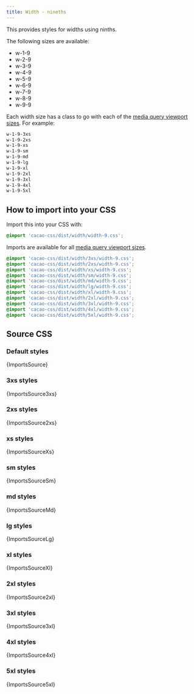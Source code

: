 ```yaml
---
title: Width - nineths
---
```


This provides styles for widths using ninths.

The following sizes are available:

- w-1-9
- w-2-9
- w-3-9
- w-4-9
- w-5-9
- w-6-9
- w-7-9
- w-8-9
- w-9-9

Each width size has a class to go with each of the [media query viewport sizes](/styles/media#viewport-media-queries). For example:

```css
w-1-9-3xs
w-1-9-2xs
w-1-9-xs
w-1-9-sm
w-1-9-md
w-1-9-lg
w-1-9-xl
w-1-9-2xl
w-1-9-3xl
w-1-9-4xl
w-1-9-5xl
```

## How to import into your CSS

Import this into your CSS with:

```css
@import 'cacao-css/dist/width/width-9.css';
```

Imports are available for all [media query viewport sizes](/styles/media#viewport-media-queries).

```css
@import 'cacao-css/dist/width/3xs/width-9.css';
@import 'cacao-css/dist/width/2xs/width-9.css';
@import 'cacao-css/dist/width/xs/width-9.css';
@import 'cacao-css/dist/width/sm/width-9.css';
@import 'cacao-css/dist/width/md/width-9.css';
@import 'cacao-css/dist/width/lg/width-9.css';
@import 'cacao-css/dist/width/xl/width-9.css';
@import 'cacao-css/dist/width/2xl/width-9.css';
@import 'cacao-css/dist/width/3xl/width-9.css';
@import 'cacao-css/dist/width/4xl/width-9.css';
@import 'cacao-css/dist/width/5xl/width-9.css';
```

## Source CSS

<!-- markdownlint-disable -->

### Default styles

<CodeBlock language="css" title="width/width-9.css">{ImportsSource}</CodeBlock>

### 3xs styles

<CodeBlock language="css" title="width/3xs/width-9.css">{ImportsSource3xs}</CodeBlock>

### 2xs styles

<CodeBlock language="css" title="width/2xs/width-9.css">{ImportsSource2xs}</CodeBlock>

### xs styles

<CodeBlock language="css" title="width/xs/width-9.css">{ImportsSourceXs}</CodeBlock>

### sm styles

<CodeBlock language="css" title="width/sm/width-9.css">{ImportsSourceSm}</CodeBlock>

### md styles

<CodeBlock language="css" title="width/md/width-9.css">{ImportsSourceMd}</CodeBlock>

### lg styles

<CodeBlock language="css" title="width/lg/width-9.css">{ImportsSourceLg}</CodeBlock>

### xl styles

<CodeBlock language="css" title="width/xl/width-9.css">{ImportsSourceXl}</CodeBlock>

### 2xl styles

<CodeBlock language="css" title="width/2xl/width-9.css">{ImportsSource2xl}</CodeBlock>

### 3xl styles

<CodeBlock language="css" title="width/3xl/width-9.css">{ImportsSource3xl}</CodeBlock>

### 4xl styles

<CodeBlock language="css" title="width/4xl/width-9.css">{ImportsSource4xl}</CodeBlock>

### 5xl styles

<CodeBlock language="css" title="width/5xl/width-9.css">{ImportsSource5xl}</CodeBlock>
